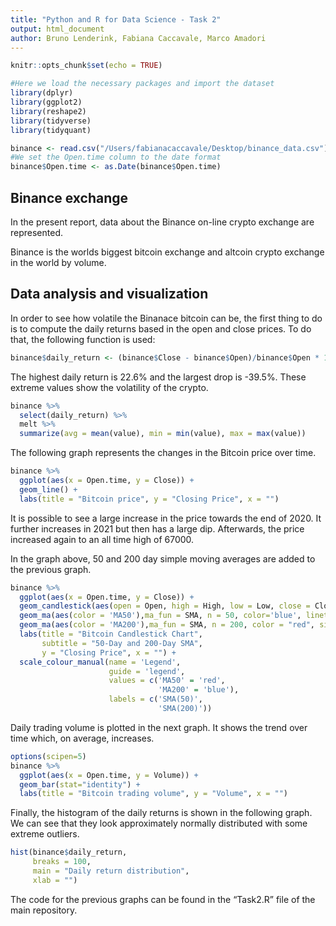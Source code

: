 ```yaml
---
title: "Python and R for Data Science - Task 2"
output: html_document
author: Bruno Lenderink, Fabiana Caccavale, Marco Amadori
---
```


```r
knitr::opts_chunk$set(echo = TRUE)
```
```r
#Here we load the necessary packages and import the dataset
library(dplyr)
library(ggplot2)
library(reshape2)
library(tidyverse)
library(tidyquant)

binance <- read.csv("/Users/fabianacaccavale/Desktop/binance_data.csv")
#We set the Open.time column to the date format
binance$Open.time <- as.Date(binance$Open.time)
```


## Binance exchange


In the present report, data about the Binance on-line crypto exchange are represented.

Binance is the worlds biggest bitcoin exchange and altcoin crypto exchange in the world by volume.

## Data analysis and visualization
In order to see how volatile the Binanace bitcoin can be, the first thing to do is to compute the daily returns based in the open and close prices.
To do that, the following function is used:

```r
binance$daily_return <- (binance$Close - binance$Open)/binance$Open * 100
```

The highest daily return is 22.6% and the largest drop is -39.5%. These extreme values show the volatility of the crypto.
```r
binance %>% 
  select(daily_return) %>%
  melt %>%
  summarize(avg = mean(value), min = min(value), max = max(value))
```

The following graph represents the changes in the Bitcoin price over time. 

```r
binance %>%
  ggplot(aes(x = Open.time, y = Close)) +
  geom_line() +
  labs(title = "Bitcoin price", y = "Closing Price", x = "")
```

It is possible to see a large increase in the price towards the end of 2020. It further increases in 2021 but then has a large dip. Afterwards, the price increased again to an all time high of 67000.

In the graph above, 50 and 200 day simple moving averages are added to the previous graph.

```r
binance %>%
  ggplot(aes(x = Open.time, y = Close)) +
  geom_candlestick(aes(open = Open, high = High, low = Low, close = Close)) +
  geom_ma(aes(color = 'MA50'),ma_fun = SMA, n = 50, color='blue', linetype = 5, size = 1.25) +
  geom_ma(aes(color = 'MA200'),ma_fun = SMA, n = 200, color = "red", size = 1.25) + 
  labs(title = "Bitcoin Candlestick Chart", 
       subtitle = "50-Day and 200-Day SMA", 
       y = "Closing Price", x = "") +
  scale_colour_manual(name = 'Legend', 
                      guide = 'legend',
                      values = c('MA50' = 'red',
                                 'MA200' = 'blue'), 
                      labels = c('SMA(50)',
                                 'SMA(200)'))
```

Daily trading volume is plotted in the next graph. It shows the trend over time which, on average, increases.

```r
options(scipen=5)
binance %>%
  ggplot(aes(x = Open.time, y = Volume)) +
  geom_bar(stat="identity") +
  labs(title = "Bitcoin trading volume", y = "Volume", x = "") 
```

Finally, the histogram of the daily returns is shown in the following graph.
We can see that they look approximately normally distributed with some extreme outliers.

```r
hist(binance$daily_return,
     breaks = 100,
     main = "Daily return distribution",
     xlab = "")  
```

The code for the previous graphs can be found in the "Task2.R" file of the main repository.